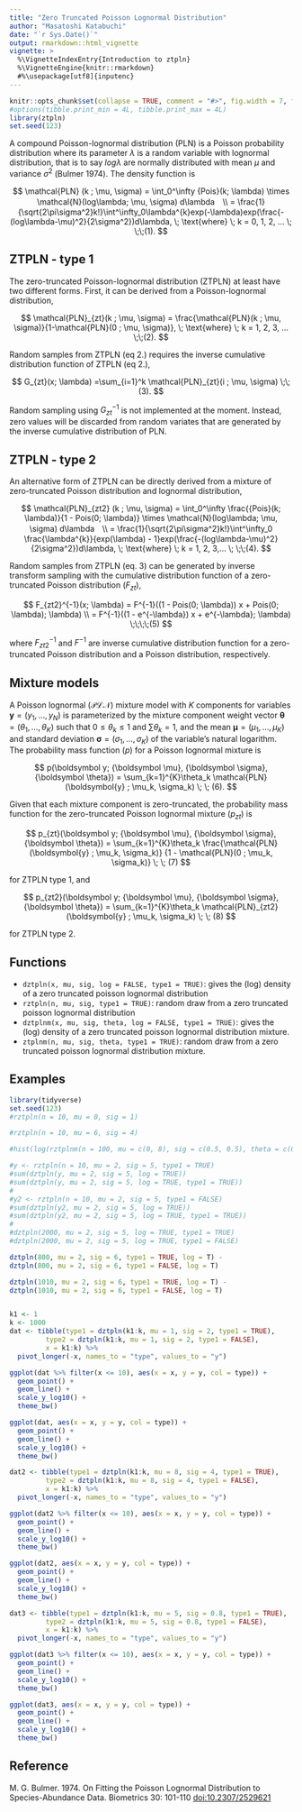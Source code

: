 ```yaml
---
title: "Zero Truncated Poisson Lognormal Distribution"
author: "Masatoshi Katabuchi"
date: "`r Sys.Date()`"
output: rmarkdown::html_vignette
vignette: >
  %\VignetteIndexEntry{Introduction to ztpln}
  %\VignetteEngine{knitr::rmarkdown}
  #%\usepackage[utf8]{inputenc}
---
```



```r
knitr::opts_chunk$set(collapse = TRUE, comment = "#>", fig.width = 7, fig.height = 7, fig.align = "center")
#options(tibble.print_min = 4L, tibble.print_max = 4L)
library(ztpln)
set.seed(123)
```

A compound Poisson-lognormal distribution (PLN) is a Poisson probability distribution where its parameter $\lambda$ is a random variable with lognormal distribution, that is to say $log \lambda$ are normally distributed with mean $\mu$ and variance $\sigma^2$ (Bulmer 1974). The density function is


$$
\mathcal{PLN} (k ; \mu, \sigma) = \int_0^\infty {Pois}(k; \lambda) \times \mathcal{N}(log\lambda; \mu, \sigma) d\lambda　\\
= \frac{1}{\sqrt{2\pi\sigma^2}k!}\int^\infty_0\lambda^{k}exp(-\lambda)exp(\frac{-(log\lambda-\mu)^2}{2\sigma^2})d\lambda, \; \text{where} \; k = 0, 1, 2, ... \; \;\;(1).
$$

## ZTPLN - type 1

The zero-truncated Poisson-lognormal distribution (ZTPLN) at least have two different forms. First, it can be derived from a Poisson-lognormal distribution,

$$
\mathcal{PLN}_{zt}(k ; \mu, \sigma) = \frac{\mathcal{PLN}(k ; \mu, \sigma)}{1-\mathcal{PLN}(0 ; \mu, \sigma)}, \; \text{where} \; k = 1, 2, 3, ... \;\;(2).
$$

Random samples from ZTPLN (eq 2.) requires the inverse cumulative distribution function of ZTPLN (eq 2.),

$$
G_{zt}(x; \lambda) =\sum_{i=1}^k  \mathcal{PLN}_{zt}(i ; \mu, \sigma) \;\;(3).
$$

Random sampling using $G_{zt}^{-1}$ is not implemented at the moment.
Instead, zero values will be discarded from random variates that are generated by the inverse cumulative distribution of PLN.

## ZTPLN - type 2

An alternative form of ZTPLN can be directly derived from a mixture of zero-truncated Poisson distribution and lognormal distribution,

$$
\mathcal{PLN}_{zt2} (k ; \mu, \sigma) = \int_0^\infty \frac{{Pois}(k; \lambda)}{1 - Pois(0; \lambda)} \times \mathcal{N}(log\lambda; \mu, \sigma) d\lambda　\\
= \frac{1}{\sqrt{2\pi\sigma^2}k!}\int^\infty_0 \frac{\lambda^{k}}{exp(\lambda) - 1}exp(\frac{-(log\lambda-\mu)^2}{2\sigma^2})d\lambda, \; \text{where} \; k = 1, 2, 3,... \; \;\;(4).
$$

Random samples from ZTPLN (eq. 3) can be generated by inverse transform sampling with the cumulative distribution function of a zero-truncated Poisson distribution ($F_{zt}$),

$$
F_{zt2}^{-1}(x; \lambda) = F^{-1}((1 - Pois(0; \lambda)) x + Pois(0; \lambda); \lambda) \\  = F^{-1}((1 - e^{-\lambda}) x + e^{-\lambda}; \lambda) \;\;\;\;(5)
$$

where $F^{-1}_{zt2}$ and $F^{-1}$ are inverse cumulative distribution function for a zero-truncated Poisson distribution and a Poisson distribution, respectively.

## Mixture models

A Poisson lognormal ($\mathcal{PLN}$) mixture model with *K* components for variables $\boldsymbol y = (y_1, \ldots, y_N)$ is parameterized by the mixture component weight vector $\boldsymbol \theta = (\theta_1, \ldots, \theta_K)$ such that $0 \le \theta_{k} \le 1$ and $\sum\theta_{k} = 1$, and the mean $\boldsymbol \mu = (\mu_1, \ldots, \mu_K)$ and standard deviation $\boldsymbol \sigma = (\sigma_1, \ldots, \sigma_K)$ of the variable's natural logarithm. The probability mass function ($p$) for a Poisson lognormal mixture is

$$
p(\boldsymbol y; {\boldsymbol \mu}, {\boldsymbol \sigma}, {\boldsymbol \theta}) = \sum_{k=1}^{K}\theta_k \mathcal{PLN}(\boldsymbol{y} ; \mu_k, \sigma_k) \; \; (6).
$$

Given that each mixture component is zero-truncated, the probability
mass function for the zero-truncated Poisson lognormal mixture ($p_{zt}$) is

$$
p_{zt}(\boldsymbol y; {\boldsymbol \mu}, {\boldsymbol \sigma}, {\boldsymbol \theta}) = \sum_{k=1}^{K}\theta_k \frac{\mathcal{PLN}(\boldsymbol{y} ; \mu_k, \sigma_k)} {1 - \mathcal{PLN}(0 ; \mu_k, \sigma_k)} \; \; (7)
$$

for ZTPLN type 1, and

$$
p_{zt2}(\boldsymbol y; {\boldsymbol \mu}, {\boldsymbol \sigma}, {\boldsymbol \theta}) = \sum_{k=1}^{K}\theta_k \mathcal{PLN}_{zt2}(\boldsymbol{y} ; \mu_k, \sigma_k)  \; \; (8)
$$

for ZTPLN type 2.

## Functions

- `dztpln(x, mu, sig, log = FALSE, type1 = TRUE)`: gives the (log) density of a zero truncated poisson lognormal
  distribution
- `rztpln(n, mu, sig, type1 = TRUE)`: random draw from a zero truncated poisson lognormal
  distribution
- `dztplnm(x, mu, sig, theta, log = FALSE, type1 = TRUE)`: gives the (log) density of a zero truncated poisson
  lognormal distribution mixture.
- `ztplnm(n, mu, sig, theta, type1 = TRUE)`: random draw from a zero truncated poisson
  lognormal distribution mixture.


## Examples

````r

library(tidyverse)
set.seed(123)
#rztpln(n = 10, mu = 0, sig = 1)

#rztpln(n = 10, mu = 6, sig = 4)

#hist(log(rztplnm(n = 100, mu = c(0, 8), sig = c(0.5, 0.5), theta = c(0.2, 0.8))))

#y <- rztpln(n = 10, mu = 2, sig = 5, type1 = TRUE)
#sum(dztpln(y, mu = 2, sig = 5, log = TRUE))
#sum(dztpln(y, mu = 2, sig = 5, log = TRUE, type1 = TRUE))
#
#y2 <- rztpln(n = 10, mu = 2, sig = 5, type1 = FALSE)
#sum(dztpln(y2, mu = 2, sig = 5, log = TRUE))
#sum(dztpln(y2, mu = 2, sig = 5, log = TRUE, type1 = TRUE))
#
#dztpln(2000, mu = 2, sig = 5, log = TRUE, type1 = TRUE)
#dztpln(2000, mu = 2, sig = 5, log = TRUE, type1 = FALSE)

dztpln(800, mu = 2, sig = 6, type1 = TRUE, log = T) - 
dztpln(800, mu = 2, sig = 6, type1 = FALSE, log = T)

dztpln(1010, mu = 2, sig = 6, type1 = TRUE, log = T) - 
dztpln(1010, mu = 2, sig = 6, type1 = FALSE, log = T)


k1 <- 1
k <- 1000
dat <- tibble(type1 = dztpln(k1:k, mu = 1, sig = 2, type1 = TRUE),
         type2 = dztpln(k1:k, mu = 1, sig = 2, type1 = FALSE),
         x = k1:k) %>%
  pivot_longer(-x, names_to = "type", values_to = "y")

ggplot(dat %>% filter(x <= 10), aes(x = x, y = y, col = type)) +
  geom_point() +
  geom_line() +
  scale_y_log10() +
  theme_bw()

ggplot(dat, aes(x = x, y = y, col = type)) +
  geom_point() +
  geom_line() +
  scale_y_log10() +
  theme_bw()

dat2 <- tibble(type1 = dztpln(k1:k, mu = 8, sig = 4, type1 = TRUE),
         type2 = dztpln(k1:k, mu = 8, sig = 4, type1 = FALSE),
         x = k1:k) %>%
  pivot_longer(-x, names_to = "type", values_to = "y")

ggplot(dat2 %>% filter(x <= 10), aes(x = x, y = y, col = type)) +
  geom_point() +
  geom_line() +
  scale_y_log10() +
  theme_bw()

ggplot(dat2, aes(x = x, y = y, col = type)) +
  geom_point() +
  geom_line() +
  scale_y_log10() +
  theme_bw()

dat3 <- tibble(type1 = dztpln(k1:k, mu = 5, sig = 0.8, type1 = TRUE),
         type2 = dztpln(k1:k, mu = 5, sig = 0.8, type1 = FALSE),
         x = k1:k) %>%
  pivot_longer(-x, names_to = "type", values_to = "y")

ggplot(dat3 %>% filter(x <= 10), aes(x = x, y = y, col = type)) +
  geom_point() +
  geom_line() +
  scale_y_log10() +
  theme_bw()

ggplot(dat3, aes(x = x, y = y, col = type)) +
  geom_point() +
  geom_line() +
  scale_y_log10() +
  theme_bw()

````

## Reference

M. G. Bulmer. 1974. On Fitting the Poisson Lognormal Distribution to Species-Abundance Data. Biometrics 30: 101-110 [doi:10.2307/2529621](https://www.jstor.org/stable/2529621?origin=crossref&seq=1#metadata_info_tab_contents)

